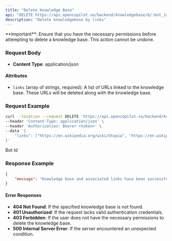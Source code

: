 ```yaml
---
title: "Delete Knowledge Base"
api: "DELETE https://api.opencopilot.so/backend/knowledgebase/b/:bot_id"
description: "Delete knowledgebase by links"
---
```


<Warning>
**Important**: Ensure that you have the necessary permissions before attempting to delete a knowledge base. This action cannot be undone.
</Warning>

### Request Body

- **Content Type**: application/json

#### Attributes

- `links` (array of strings, required): A list of URLs linked to the knowledge base. These URLs will be deleted along with the knowledge base.

### Request Example

```bash
curl --location --request DELETE 'https://api.opencopilot.so/backend/knowledgebase/b/:bot_id' \
--header 'Content-Type: application/json' \
--header 'Authorization: Bearer <token>' \
--data '{
    "links": ["https://en.wikipedia.org/wiki/Utopia", "https://en.wikipedia.org/wiki/Utopian_and_dystopian_fiction"]
}'
```

<ParamField path="bot_id" name="bot_id" type="string">
  Bot Id
</ParamField>

### Response Example

```json
{
    "message": "Knowledge base and associated links have been successfully deleted."
}
```

#### Error Responses

- **404 Not Found**: If the specified knowledge base is not found.
- **401 Unauthorized**: If the request lacks valid authentication credentials.
- **403 Forbidden**: If the user does not have the necessary permissions to delete the knowledge base.
- **500 Internal Server Error**: If the server encountered an unexpected condition.
```